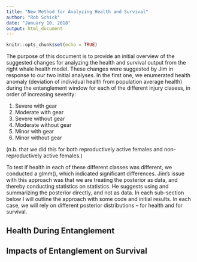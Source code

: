 ```yaml
---
title: "New Method for Analyzing Health and Survival"
author: "Rob Schick"
date: "January 10, 2018"
output: html_document
---
```


```r
knitr::opts_chunk$set(echo = TRUE)
```

The purpose of this document is to provide an initial overview of the suggested changes for analyzing the health and survival output from the right whale health model. These changes were suggested by Jim in response to our two initial analyses. In the first one, we enumerated health anomaly (deviation of individual health from population average health) during the entanglement window for each of the different injury clasess, in order of increasing severity:

1. Severe with gear
2. Moderate with gear
3. Severe without gear
4. Moderate without gear
5. Minor with gear
6. Minor without gear

(n.b. that we did this for both reproductively active females and non-reproductively active females.)

To test if health in each of these different classes was different, we conducted a glmm(), which indicated significant differences. Jim's issue with this approach was that we are treating the posterior as data, and thereby conducting statistics on statistics. He suggests using and summarizing the posterior directly, and not as data. In each sub-section below I will outline the approach with some code and initial results. In each case, we will rely on different posterior distributions -- for health and for survival.

## Health During Entanglement


## Impacts of Entanglement on Survival

